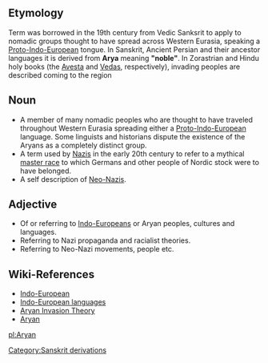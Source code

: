==Etymology==
Term was borrowed in the 19th century from Vedic Sanksrit to apply to nomadic groups thought to have spread across Western Eurasia, speaking a [[Proto-Indo-European]] tongue. In Sanskrit, Ancient Persian and their ancestor languages it is derived from '''Arya''' meaning '''"noble"'''. In Zorastrian and Hindu holy books (the [[Avesta]] and [[Vedas]], respectively), invading peoples are described coming to the region 

==Noun==
*A member of many nomadic peoples who are thought to have traveled throughout Western Eurasia spreading either a [[Proto-Indo-European]] language. Some linguists and historians dispute the existence of the Aryans as a completely distinct group.
*A term used by [[Nazis]] in the early 20th century to refer to a mythical [[master race]] to which Germans and other people of Nordic stock were to have belonged.
*A self description of [[Neo-Nazis]].

==Adjective==
*Of or referring to [[Indo-Europeans]] or Aryan peoples, cultures and languages.
*Referring to Nazi propaganda and racialist theories.
*Referring to Neo-Nazi movements, people etc.

==Wiki-References==
*[[w:Indo-European|Indo-European]]
*[[w:Indo-European languages|Indo-European languages]]
*[[w:Aryan Invasion Theory|Aryan Invasion Theory]]
*[[w:Aryan|Aryan]]

[[pl:Aryan]]
[[Category:Sanskrit derivations]]